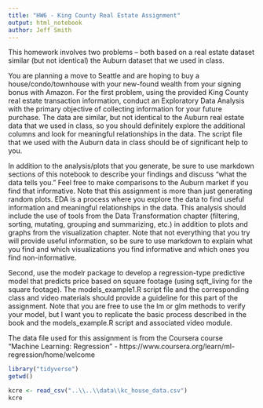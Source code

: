 ```yaml
---
title: "HW6 - King County Real Estate Assignment"
output: html_notebook
author: Jeff Smith
---
```

This homework involves two problems -- both based on a real estate dataset similar (but not identical) the Auburn dataset that we used in class.

You are planning a move to Seattle and are hoping to buy a house/condo/townhouse with your new-found wealth from your signing bonus with Amazon.  For the first problem, using the provided King County real estate transaction information, conduct an Exploratory Data Analysis with the primary objective of collecting information for your future purchase.  The data are similar, but not identical to the Auburn real estate data that we used in class, so you should definitely explore the additional columns and look for meaningful relationships in the data.  The script file that we used with the Auburn data in class should be of significant help to you.  

In addition to the analysis/plots that you generate, be sure to use markdown sections of this notebook to describe your findings and discuss "what the data tells you."  Feel free to make comparisons to the Auburn market if you find that informative.  Note that this assignment is more than just generating random plots.  EDA is a process where you explore the data to find useful information and meaningful relationships in the data.  This analysis should include the use of tools from the Data Transformation chapter (filtering, sorting, mutating, grouping and summarizing, etc.) in addition to plots and graphs from the visualization chapter.  Note that not everything that you try will provide useful information, so be sure to use markdown to explain what you find and which visualizations you find informative and which ones you find non-informative.

Second, use the modelr package to develop a regression-type predictive model that predicts price based on square footage (using sqft_living for the square footage).  The models_example1.R script file and the corresponding class and video materials should provide a guideline for this part of the assignment.  Note that you are free to use the lm or glm methods to verify your model, but I want you to replicate the basic process described in the book and the models_example.R script and associated video module.

The data file used for this assignment is from the Coursera course "Machine Learning: Regression" - https://www.coursera.org/learn/ml-regression/home/welcome


```r
library("tidyverse")
getwd()

kcre <- read_csv("..\\..\\data\\kc_house_data.csv")
kcre

```



